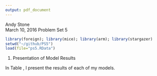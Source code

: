 ```yaml
---
output: pdf_document
---
```


Andy Stone  
March 10, 2016 
Problem Set 5  

```r
library(foreign); library(mice); library(arm); library(stargazer)
setwd("~/github/PS5")
load(file="ps5.RData")
```

1. Presentation of Model Results

In Table \ref{table1}, I present the results of each of my models.

\begin{table}[ht]
\centering
\caption{Logistic Regression Models of Obama Feeling Thermometor, Using MICE to Handle Missingness} 
\label{table1}
\begin{tabular}{l|rr|rr|rr}
  \hline
  & Model 1 & & Model 2 & & Model 3 & \\
Variable & Estimate & St. Err & Estimate & St. Err & Estimate & St. Err \\ 
  \hline
$\alpha$ & 3.013 & 0.104 & 1.884 & 0.103 & 0.781 & 0.127 \\ 
  Independent & -1.233 & 0.058 & & && \\ 
  Republican & -2.381 & 0.069 & & & & \\ 
  McCain Vote 2008 & & & -1.362 & 0.064 & & \\ 
  Obama Vote 2008 & & & 0.976 & 0.059 & & \\ 
  Other Vote 2008 & & & -0.673 & 0.163 & & \\  
  More Secure & & & & & 0.777 & 0.065\\ 
  Same Secure & & & & & 0.486 & 0.057\\ 
  Econ Same & & & & & -0.521 & 0.059\\ 
  Econ Worse & & & & & -1.037 & 0.064 \\ 
  No Blame for Obama & & & & & 2.197 & 0.084 \\ 
  Some Blame for Obama & & & & & 1.364 & 0.056 \\  
  Not Hispanic & -0.445 & 0.067 & -0.448 & 0.065 & -0.454 & 0.060\\
  Not Black & -1.478 & 0.084 & -1.376 & 0.082 & -1.292 & 0.076\\
   \hline
   Resid. Deviance & 1039 && 958 && 772\\
   \hline
\end{tabular}
\end{table}










